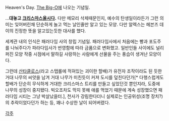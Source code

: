 Heaven's Day. [[The Big-O]]에 나오는 기념일.


...'''대놓고 [[크리스마스]]올시다.''' 다만 메모리 삭제때문인지, 예수의 탄생일이라든가 그런 의미는 잊어버린채 단순하게 놀고 먹는 날인줄만 알고 있는 모양. 다만 알렉스는 헤븐즈 데이의 진정한 뜻을 알고있는듯한 대사를 했다.

세계관 내의 인식은 패러다임 사의 창립 기념일. 패러다임사에서 처음에는 빵과 포도주를 나눠주다가 파라다임사가 번영함에 따라 금품으로 변화했고. 일반인들 사이에도 널리 퍼진 모양 작중 시점에서 말하길 사랑하는 사람에게 선물을 주는 풍습이 생겨난 모양이다. 

그런데 [[산타클로스]](라고 스탭롤에 적혀있는 괴이한 할배)가 유전자 조작이라도 된 듯한 거대 나무의 씨앗을 남겨 거대 나무가 미친듯이 커져 도시를 덮친다던가[* 다행스럽게도 할배가 단순히 무식하게 거대한 크리스마스 트리를 만들고 싶었던것 뿐인지라, 도중에 나무의 성장이 중지됐다. 빅오조차도 막지 못해 애를 먹었기 때문에 계속 성장했으면 패러다임 시티는 그냥 박살났을터.], 천사가 강림한다더니 실제로는 인공위성(조명 장치?)의 추락이었다던가 하는 등, 꽤나 수상한 날이 되어버렸다.

[[각주]]
